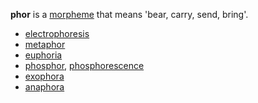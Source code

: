 '''phor''' is a [[morpheme]] that means 'bear, carry, send, bring'.
* [[electrophoresis]]
* [[metaphor]]
* [[euphoria]]
* [[phosphor]], [[phosphorescence]]
* [[exophora]]
* [[anaphora]] 

{{disambig}}